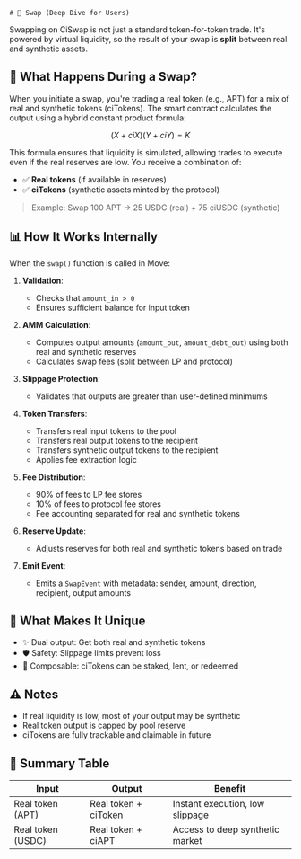     # 🔁 Swap (Deep Dive for Users)

Swapping on CiSwap is not just a standard token-for-token trade. It's powered by virtual liquidity, so the result of your swap is **split** between real and synthetic assets.

## 🎯 What Happens During a Swap?
When you initiate a swap, you're trading a real token (e.g., APT) for a mix of real and synthetic tokens (ciTokens). The smart contract calculates the output using a hybrid constant product formula:

```math
(X + ciX)(Y + ciY) = K
```

This formula ensures that liquidity is simulated, allowing trades to execute even if the real reserves are low. You receive a combination of:

- ✅ **Real tokens** (if available in reserves)
- ✅ **ciTokens** (synthetic assets minted by the protocol)

> Example: Swap 100 APT → 25 USDC (real) + 75 ciUSDC (synthetic)

## 📊 How It Works Internally
When the `swap()` function is called in Move:

1. **Validation**:
   - Checks that `amount_in > 0`
   - Ensures sufficient balance for input token

2. **AMM Calculation**:
   - Computes output amounts (`amount_out`, `amount_debt_out`) using both real and synthetic reserves
   - Calculates swap fees (split between LP and protocol)

3. **Slippage Protection**:
   - Validates that outputs are greater than user-defined minimums

4. **Token Transfers**:
   - Transfers real input tokens to the pool
   - Transfers real output tokens to the recipient
   - Transfers synthetic output tokens to the recipient
   - Applies fee extraction logic

5. **Fee Distribution**:
   - 90% of fees to LP fee stores
   - 10% of fees to protocol fee stores
   - Fee accounting separated for real and synthetic tokens

6. **Reserve Update**:
   - Adjusts reserves for both real and synthetic tokens based on trade

7. **Emit Event**:
   - Emits a `SwapEvent` with metadata: sender, amount, direction, recipient, output amounts

## 🧠 What Makes It Unique
- ✨ Dual output: Get both real and synthetic tokens
- 🛡️ Safety: Slippage limits prevent loss
- 🔄 Composable: ciTokens can be staked, lent, or redeemed

## ⚠️ Notes
- If real liquidity is low, most of your output may be synthetic
- Real token output is capped by pool reserve
- ciTokens are fully trackable and claimable in future

## 📌 Summary Table
| Input               | Output                  | Benefit                         |
|--------------------|--------------------------|----------------------------------|
| Real token (APT)   | Real token + ciToken     | Instant execution, low slippage |
| Real token (USDC)  | Real token + ciAPT       | Access to deep synthetic market |